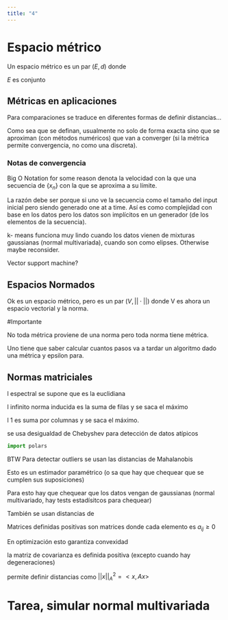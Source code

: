 ```yaml
---
title: "4"
---
```


# Espacio métrico

Un espacio métrico es un par $(E,d)$ donde

$E$ es conjunto

## Métricas en aplicaciones

Para comparaciones se traduce en diferentes formas de definir distancias...

Como sea que se definan, usualmente no solo de forma exacta sino que se aproximan (con métodos numéricos) que van a converger (si la métrica permite convergencia, no como una discreta).

### Notas de convergencia

Big O Notation for some reason denota la velocidad con la que una secuencia de $\{x_n\}$ con la que se aproxima a su límite.

La razón debe ser porque si uno ve la secuencia como el tamaño del input inicial pero siendo generado one at a time. Así es como complejidad con base en los datos pero los datos son implícitos en un generador (de los elementos de la secuencia).

k- means funciona muy lindo cuando los datos vienen de mixturas gaussianas (normal multivariada), cuando son como elipses. Otherwise maybe reconsider.

Vector support machine?

## Espacios Normados

Ok es un espacio métrico, pero es un par $(V, ||\cdot||)$ donde V es ahora un espacio vectorial y la norma.

#Importante

No toda métrica proviene de una norma pero toda norma tiene métrica.

Uno tiene que saber calcular cuantos pasos va a tardar un algoritmo dado una métrica y epsilon para.

## Normas matriciales

l espectral se supone que es la euclidiana

l infinito norma inducida es la suma de filas y se saca el máximo

l 1 es suma por columnas y se saca el máximo.

se usa desigualdad de Chebyshev para detección de datos atípicos

```python
import polars


```

BTW Para detectar outliers se usan las distancias de Mahalanobis

Esto es un estimador paramétrico (o sa que hay que chequear que se cumplen sus suposiciones)

Para esto hay que chequear que los datos vengan de gaussianas (normal multivariado, hay tests estadísitcos para chequear)

También se usan distancias de

Matrices definidas positivas son matrices donde cada elemento es $a_{ij}\geq 0$

En optimización esto garantiza convexidad

la matriz de covarianza es definida positiva (excepto cuando hay degeneraciones)

permite definir distancias como $||x||^2_A=<x,Ax>$

# Tarea, simular normal multivariada